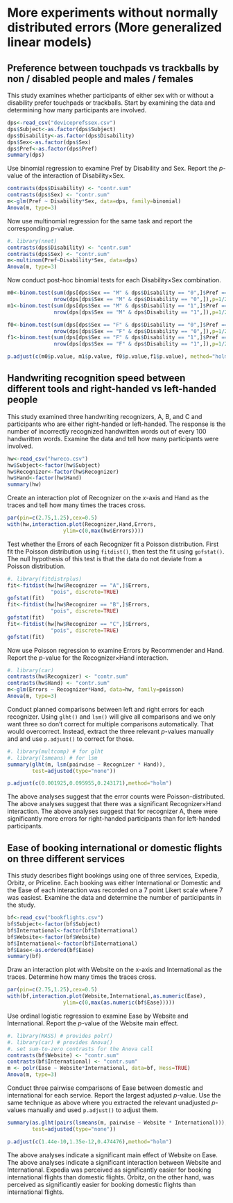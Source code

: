 
# More experiments without normally distributed errors (More generalized linear models)

## Preference between touchpads vs trackballs by non / disabled people and males / females

This study examines whether participants of either sex with or without a disability prefer touchpads or trackballs. Start by examining the data and determining how many participants are involved.

```r
dps<-read_csv("deviceprefssex.csv")
dps$Subject<-as.factor(dps$Subject)
dps$Disability<-as.factor(dps$Disability)
dps$Sex<-as.factor(dps$Sex)
dps$Pref<-as.factor(dps$Pref)
summary(dps)
```

Use binomial regression to examine Pref by Disability and Sex. Report the $p$-value of the interaction of Disability$\times$Sex.

```r
contrasts(dps$Disability) <- "contr.sum"
contrasts(dps$Sex) <- "contr.sum"
m<-glm(Pref ~ Disability*Sex, data=dps, family=binomial)
Anova(m, type=3)
```

Now use multinomial regression for the same task and report the corresponding $p$-value.

```r
#. library(nnet)
contrasts(dps$Disability) <- "contr.sum"
contrasts(dps$Sex) <- "contr.sum"
m<-multinom(Pref~Disability*Sex, data=dps)
Anova(m, type=3)
```

Now conduct post-hoc binomial tests for each Disability$\times$Sex combination.

```r
m0<-binom.test(sum(dps[dps$Sex == "M" & dps$Disability == "0",]$Pref == "touchpad"),
               nrow(dps[dps$Sex == "M" & dps$Disability == "0",]),p=1/2)
m1<-binom.test(sum(dps[dps$Sex == "M" & dps$Disability == "1",]$Pref == "touchpad"),
               nrow(dps[dps$Sex == "M" & dps$Disability == "1",]),p=1/2)

f0<-binom.test(sum(dps[dps$Sex == "F" & dps$Disability == "0",]$Pref == "touchpad"),
               nrow(dps[dps$Sex == "F" & dps$Disability == "0",]),p=1/2)
f1<-binom.test(sum(dps[dps$Sex == "F" & dps$Disability == "1",]$Pref == "touchpad"),
               nrow(dps[dps$Sex == "F" & dps$Disability == "1",]),p=1/2)

p.adjust(c(m0$p.value, m1$p.value, f0$p.value,f1$p.value), method="holm")
```

## Handwriting recognition speed between different tools and right-handed vs left-handed people

This study examined three handwriting recognizers, A, B, and C and participants who are either right-handed or left-handed. The response is the number of incorrectly recognized handwritten words out of every 100 handwritten words. Examine the data and tell how many participants were involved.

```r
hw<-read_csv("hwreco.csv")
hw$Subject<-factor(hw$Subject)
hw$Recognizer<-factor(hw$Recognizer)
hw$Hand<-factor(hw$Hand)
summary(hw)
```

Create an interaction plot of Recognizer on the $x$-axis and Hand as the traces and tell how many times the traces cross.

```r
par(pin=c(2.75,1.25),cex=0.5)
with(hw,interaction.plot(Recognizer,Hand,Errors,
			      ylim=c(0,max(hw$Errors))))
```

Test whether the Errors of each Recognizer fit a Poisson distribution. First fit the Poisson distribution using `fitdist()`, then test the fit using `gofstat()`. The null hypothesis of this test is that the data do not deviate from a Poisson distribution.

```r
#. library(fitdistrplus)
fit<-fitdist(hw[hw$Recognizer == "A",]$Errors,
              "pois", discrete=TRUE)
gofstat(fit)
fit<-fitdist(hw[hw$Recognizer == "B",]$Errors,
              "pois", discrete=TRUE)
gofstat(fit)
fit<-fitdist(hw[hw$Recognizer == "C",]$Errors,
              "pois", discrete=TRUE)
gofstat(fit)
```

Now use Poisson regression to examine Errors by Recommender and Hand. Report the $p$-value for the Recognizer$\times$Hand interaction.

```r
#. library(car)
contrasts(hw$Recognizer) <- "contr.sum"
contrasts(hw$Hand) <- "contr.sum"
m<-glm(Errors ~ Recognizer*Hand, data=hw, family=poisson)
Anova(m, type=3)
```

Conduct planned comparisons between left and right errors for each recognizer. Using `glht()` and `lsm()` will give all comparisons and we only want three so don't correct for multiple comparisons automatically. That would overcorrect. Instead, extract the three relevant $p$-values manually and and use `p.adjust()` to correct for those.

```r
#. library(multcomp) # for glht
#. library(lsmeans) # for lsm
summary(glht(m, lsm(pairwise ~ Recognizer * Hand)),
        test=adjusted(type="none"))

p.adjust(c(0.001925,0.095955,0.243171),method="holm")
```

The above analyses suggest that the error counts were Poisson-distributed.
The above analyses suggest that there was a significant Recognizer$\times$Hand interaction.
The above analyses suggest that for recognizer A, there were significantly more errors for right-handed participants than for left-handed participants.

## Ease of booking international or domestic flights on three different services

This study describes flight bookings using one of three services, Expedia, Orbitz, or Priceline. Each booking was either International or Domestic and the Ease of each interaction was recorded on a 7 point Likert scale where 7 was easiest. Examine the data and determine the number of participants in the study.

```r
bf<-read_csv("bookflights.csv")
bf$Subject<-factor(bf$Subject)
bf$International<-factor(bf$International)
bf$Website<-factor(bf$Website)
bf$International<-factor(bf$International)
bf$Ease<-as.ordered(bf$Ease)
summary(bf)
```

Draw an interaction plot with Website on the x-axis and International as the traces. Determine how many times the traces cross.

```r
par(pin=c(2.75,1.25),cex=0.5)
with(bf,interaction.plot(Website,International,as.numeric(Ease),
			      ylim=c(0,max(as.numeric(bf$Ease)))))
```

Use ordinal logistic regression to examine Ease by Website and International. Report the $p$-value of the Website main effect.

```r
#. library(MASS) # provides polr()
#. library(car) # provides Anova()
#. set sum-to-zero contrasts for the Anova call
contrasts(bf$Website) <- "contr.sum"
contrasts(bf$International) <- "contr.sum"
m <- polr(Ease ~ Website*International, data=bf, Hess=TRUE)
Anova(m, type=3)
```

Conduct three pairwise comparisons of Ease between domestic and international for each service. Report the largest adjusted $p$-value. Use the same technique as above where you extracted the relevant unadjusted $p$-values manually and used `p.adjust()` to adjust them.

```r
summary(as.glht(pairs(lsmeans(m, pairwise ~ Website * International))),
        test=adjusted(type="none"))

p.adjust(c(1.44e-10,1.35e-12,0.474476),method="holm")
```

The above analyses indicate a significant main effect of Website on Ease.
The above analyses indicate a significant interaction between Website and International.
Expedia was perceived as significantly easier for booking international flights than domestic flights.
Orbitz, on the other hand, was perceived as significantly easier for booking domestic flights than international flights.

